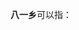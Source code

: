 '''八一乡'''可以指：
{{PRC admin/disambig|36/01/21/206/000|51/07/81/200/000|51/16/22/214/000}}
{{disambig|cat=三字中国乡名消歧义}}